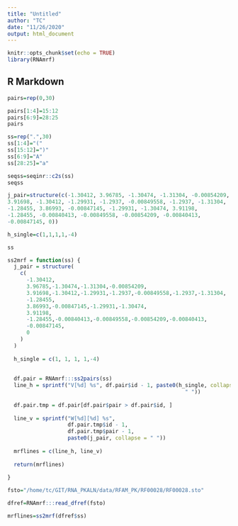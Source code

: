 ```yaml
---
title: "Untitled"
author: "TC"
date: "11/26/2020"
output: html_document
---
```


```r
knitr::opts_chunk$set(echo = TRUE)
library(RNAmrf)
```

## R Markdown

```r

pairs=rep(0,30)

pairs[1:4]=15:12
pairs[6:9]=28:25
pairs

ss=rep(".",30)
ss[1:4]="("
ss[15:12]=")"
ss[6:9]="A"
ss[28:25]="a"

seqss=seqinr::c2s(ss)
seqss
```

```r
j_pair=structure(c(-1.30412, 3.96785, -1.30474, -1.31304, -0.00854209,
3.91698, -1.30412, -1.29931, -1.2937, -0.00849558, -1.2937, -1.31304, 
-1.28455, 3.86993, -0.00847145, -1.29931, -1.30474, 3.91198, 
-1.28455, -0.00840413, -0.00849558, -0.00854209, -0.00840413, 
-0.00847145, 0))

h_single=c(1,1,1,1,-4)
```

```r
ss
```

```r
ss2mrf = function(ss) {
  j_pair = structure(
    c(
      -1.30412,
      3.96785,-1.30474,-1.31304,-0.00854209,
      3.91698,-1.30412,-1.29931,-1.2937,-0.00849558,-1.2937,-1.31304,
      -1.28455,
      3.86993,-0.00847145,-1.29931,-1.30474,
      3.91198,
      -1.28455,-0.00840413,-0.00849558,-0.00854209,-0.00840413,
      -0.00847145,
      0
    )
  )
  
  h_single = c(1, 1, 1, 1,-4)
  
  
  df.pair = RNAmrf:::ss2pairs(ss)
  line_h = sprintf("V[%d] %s", df.pair$id - 1, paste0(h_single, collapse =
                                                        " "))
  
  df.pair.tmp = df.pair[df.pair$pair > df.pair$id, ]
  
  line_v = sprintf("W[%d][%d] %s",
                   df.pair.tmp$id - 1,
                   df.pair.tmp$pair - 1,
                   paste0(j_pair, collapse = " "))
  
  mrflines = c(line_h, line_v)
  
  return(mrflines)
  
}
```




```r
fsto="/home/tc/GIT/RNA_PKALN/data/RFAM_PK/RF00028/RF00028.sto"

```

```r
dfref=RNAmrf:::read_dfref(fsto)

mrflines=ss2mrf(dfref$ss)
```

